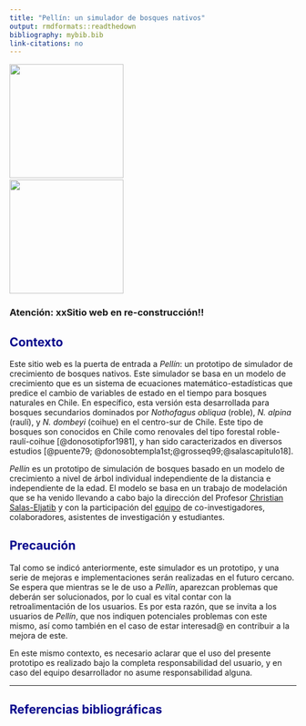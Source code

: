 ```yaml
---
title: "Pellín: un simulador de bosques nativos"
output: rmdformats::readthedown
bibliography: mybib.bib
link-citations: no
---
```

<style>H1{color:DarkBlue;}</style>
<style>H2{color:DarkBlue;}</style>


<img src='img/logo2.png' width='200'> &nbsp;&nbsp;&nbsp;&nbsp;&nbsp;&nbsp;&nbsp;&nbsp;&nbsp;&nbsp;&nbsp;&nbsp;&nbsp;&nbsp;&nbsp;&nbsp;&nbsp;&nbsp;&nbsp;&nbsp;&nbsp;&nbsp;&nbsp;&nbsp;&nbsp;&nbsp;&nbsp;&nbsp;&nbsp;&nbsp;&nbsp;&nbsp;&nbsp;&nbsp;&nbsp;&nbsp;&nbsp;&nbsp;&nbsp;&nbsp;&nbsp;&nbsp;<img src='img/pellinEnAccion.jpg' width='200'> 

<!--- 
<font size="6"> **Pellín: un prototipo de simulador de crecimiento de bosques nativos en Chile**</font>
-->

### Atención: **xxSitio web en re-construcción**!!

## Contexto
Este sitio web es la puerta de entrada a *Pellín*: un prototipo de simulador de crecimiento de bosques nativos.  Este simulador se basa en un modelo de crecimiento que es un sistema de ecuaciones matemático-estadísticas que predice el cambio de variables de estado en el tiempo para bosques naturales en Chile. En específico, esta versión esta desarrollada para bosques secundarios dominados por
 *Nothofagus obliqua* (roble), *N. alpina* (raulí), y *N. dombeyi* (coihue) en el centro-sur de Chile. Este tipo de bosques son conocidos en Chile como renovales del tipo forestal roble-raulí-coihue [@donosotipfor1981], y han
 sido caracterizados en diversos estudios [@puente79; @donosobtempla1st;@grosseq99;@salascapitulo18].


*Pellín* es un prototipo de simulación de bosques basado
 en un modelo de crecimiento a nivel de árbol individual independiente de la distancia e independiente de la edad. 
 El modelo se basa en un trabajo de modelación que se ha venido llevando a cabo bajo la dirección del Profesor
 <a href="https://eljatib.com" target="_blank">Christian Salas-Eljatib</a> y con la participación del  [equipo](./team.html) de co-investigadores, colaboradores,  asistentes de investigación y estudiantes.


## Precaución
Tal como se indicó anteriormente, este simulador es un prototipo, y una serie de mejoras e implementaciones serán realizadas en el futuro cercano. 
 Se espera que mientras se le de uso a *Pellín*, aparezcan problemas que deberán ser solucionados, por lo cual es vital contar con la retroalimentación de los usuarios.
 Es por esta razón, que se invita a los usuarios de *Pellín*, que nos indiquen potenciales problemas con este mismo, así como también en el caso de estar interesad@ en contribuir a la mejora de este.


En este mismo contexto, es necesario aclarar que el uso del presente prototipo es realizado bajo la completa
 responsabilidad del usuario, y en caso del equipo desarrollador
 no asume responsabilidad alguna. 
 
--------
## Referencias bibliográficas

<!--- 

<img src='img/logo2.png' width='200'>

<img src='img/pellinEnAccion.jpg' width='200'>

## El modelo

output: rmdformats::readthedown
bibliography: mybib.bib
link-citations: no
output: rmdformats::readthedown

output: 
  html_document
 <font size="6"> This is my text number 6</font>
<img src='img/logo.png' width='200'>
output: rmdformats::readthedown
https://www.andreashandel.com/posts/github-website/
output: 
  html_document
-->